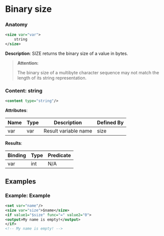 # Binary size

### Anatomy

```xml
<size var="var">
    string
</size>
```

 **Description**:
 SIZE returns the binary size of a value in bytes.


> **Attention:**
>
> The binary size of a multibyte character sequence may not match the length of its string representation.

### Content: string

```xml
<content type="string"/>
```

**Attributes**:

| Name | Type | Description | Defined By |
| ---- | ---- | ----------- | ---------- |
| var | var | Result variable name | size |


**Results**:

| Binding | Type | Predicate |
| ------- | ---- | --------- |
| var | int | N/A |


## Examples

### Example: Example

```xml
<set var="name"/>
<size var="size">$name</size>
<if value1="$size" func="=" value2="0">
<output>My name is empty!</output>
</if>
<!-- My name is empty! -->
```

